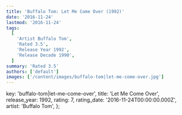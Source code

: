 ```yaml
---
title: 'Buffalo Tom: Let Me Come Over (1992)'
date: '2016-11-24'
lastmod: '2016-11-24'
tags:
  [
    'Artist Buffalo Tom',
    'Rated 3.5',
    'Release Year 1992',
    'Release Decade 1990',
  ]
summary: 'Rated 3.5'
authors: ['default']
images: ['/content/images/buffalo-tom|let-me-come-over.jpg']
---
```


  key: 'buffalo-tom|let-me-come-over',
  title: 'Let Me Come Over',
  release_year: 1992,
  rating: 7,
  rating_date: '2016-11-24T00:00:00.000Z',
  artist: 'Buffalo Tom',
};

<MusicRating data={data} />
